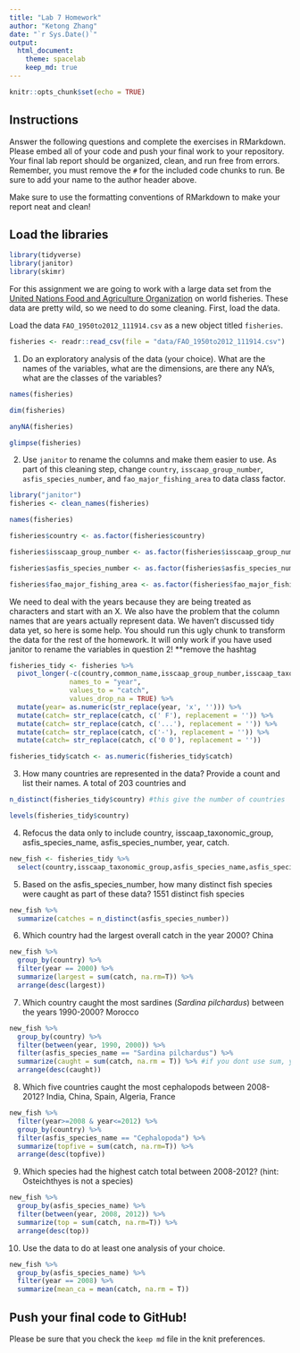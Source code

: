 ```yaml
---
title: "Lab 7 Homework"
author: "Ketong Zhang"
date: "`r Sys.Date()`"
output:
  html_document: 
    theme: spacelab
    keep_md: true
---
```


```r
knitr::opts_chunk$set(echo = TRUE)
```

## Instructions
Answer the following questions and complete the exercises in RMarkdown. Please embed all of your code and push your final work to your repository. Your final lab report should be organized, clean, and run free from errors. Remember, you must remove the `#` for the included code chunks to run. Be sure to add your name to the author header above.  

Make sure to use the formatting conventions of RMarkdown to make your report neat and clean!  

## Load the libraries
```r
library(tidyverse)
library(janitor)
library(skimr)
```

For this assignment we are going to work with a large data set from the [United Nations Food and Agriculture Organization](http://www.fao.org/about/en/) on world fisheries. These data are pretty wild, so we need to do some cleaning. First, load the data.  

Load the data `FAO_1950to2012_111914.csv` as a new object titled `fisheries`.
```r
fisheries <- readr::read_csv(file = "data/FAO_1950to2012_111914.csv")
```

1. Do an exploratory analysis of the data (your choice). What are the names of the variables, what are the dimensions, are there any NA's, what are the classes of the variables?  
```r
names(fisheries)
```
```r
dim(fisheries)
```

```r
anyNA(fisheries)
```

```r
glimpse(fisheries)
```

2. Use `janitor` to rename the columns and make them easier to use. As part of this cleaning step, change `country`, `isscaap_group_number`, `asfis_species_number`, and `fao_major_fishing_area` to data class factor. 
```r
library("janitor")
fisheries <- clean_names(fisheries)
```

```r
names(fisheries)
```
```r
fisheries$country <- as.factor(fisheries$country)
```

```r
fisheries$isscaap_group_number <- as.factor(fisheries$isscaap_group_number)
```

```r
fisheries$asfis_species_number <- as.factor(fisheries$asfis_species_number)
```

```r
fisheries$fao_major_fishing_area <- as.factor(fisheries$fao_major_fishing_area)
```

We need to deal with the years because they are being treated as characters and start with an X. We also have the problem that the column names that are years actually represent data. We haven't discussed tidy data yet, so here is some help. You should run this ugly chunk to transform the data for the rest of the homework. It will only work if you have used janitor to rename the variables in question 2!  **remove the hashtag
```r
fisheries_tidy <- fisheries %>% 
  pivot_longer(-c(country,common_name,isscaap_group_number,isscaap_taxonomic_group,asfis_species_number,asfis_species_name,fao_major_fishing_area,measure),
               names_to = "year",
               values_to = "catch",
               values_drop_na = TRUE) %>% 
  mutate(year= as.numeric(str_replace(year, 'x', ''))) %>% 
  mutate(catch= str_replace(catch, c(' F'), replacement = '')) %>% 
  mutate(catch= str_replace(catch, c('...'), replacement = '')) %>% 
  mutate(catch= str_replace(catch, c('-'), replacement = '')) %>% 
  mutate(catch= str_replace(catch, c('0 0'), replacement = ''))

fisheries_tidy$catch <- as.numeric(fisheries_tidy$catch)
```

3. How many countries are represented in the data? Provide a count and list their names.
A total of 203 countries and 
```r
n_distinct(fisheries_tidy$country) #this give the number of countries
```

```r
levels(fisheries_tidy$country) 
```

4. Refocus the data only to include country, isscaap_taxonomic_group, asfis_species_name, asfis_species_number, year, catch.
```r
new_fish <- fisheries_tidy %>% 
  select(country,isscaap_taxonomic_group,asfis_species_name,asfis_species_number,year,catch)
```

5. Based on the asfis_species_number, how many distinct fish species were caught as part of these data?
1551 distinct fish species 
```r
new_fish %>% 
  summarize(catches = n_distinct(asfis_species_number))
```

6. Which country had the largest overall catch in the year 2000?
China
```r
new_fish %>%   
  group_by(country) %>% 
  filter(year == 2000) %>% 
  summarize(largest = sum(catch, na.rm=T)) %>% 
  arrange(desc(largest))
```
7. Which country caught the most sardines (_Sardina pilchardus_) between the years 1990-2000?
Morocco
```r
new_fish %>% 
  group_by(country) %>% 
  filter(between(year, 1990, 2000)) %>% 
  filter(asfis_species_name == "Sardina pilchardus") %>% 
  summarize(caught = sum(catch, na.rm = T)) %>% #if you dont use sum, you will have values that are not added up / spread out data
  arrange(desc(caught))
```

8. Which five countries caught the most cephalopods between 2008-2012?
India, China, Spain, Algeria, France
```r
new_fish %>% 
  filter(year>=2008 & year<=2012) %>% 
  group_by(country) %>% 
  filter(asfis_species_name == "Cephalopoda") %>% 
  summarize(topfive = sum(catch, na.rm=T)) %>% 
  arrange(desc(topfive))
```

9. Which species had the highest catch total between 2008-2012? (hint: Osteichthyes is not a species)
```r
new_fish %>% 
  group_by(asfis_species_name) %>% 
  filter(between(year, 2008, 2012)) %>% 
  summarize(top = sum(catch, na.rm=T)) %>% 
  arrange(desc(top))
```

10. Use the data to do at least one analysis of your choice.
```r
new_fish %>% 
  group_by(asfis_species_name) %>% 
  filter(year == 2008) %>% 
  summarize(mean_ca = mean(catch, na.rm = T))
```

## Push your final code to GitHub!
Please be sure that you check the `keep md` file in the knit preferences.   